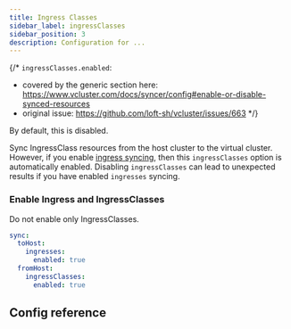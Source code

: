 ```yaml
---
title: Ingress Classes
sidebar_label: ingressClasses
sidebar_position: 3
description: Configuration for ...
---
```



{/*
`ingressClasses.enabled`:
- covered by the generic section here: https://www.vcluster.com/docs/syncer/config#enable-or-disable-synced-resources
- original issue: https://github.com/loft-sh/vcluster/issues/663
*/}

By default, this is disabled. 

Sync IngressClass resources from the host cluster to the virtual cluster. However, if you enable [ingress syncing](/vcluster/vcluster-yaml/sync/to-host/networking/ingresses), then this `ingressClasses` option is automatically enabled. Disabling `ingressClasses` can lead to unexpected results if you have enabled `ingresses` syncing.

### Enable Ingress and IngressClasses 

Do not enable only IngressClasses.

```YAML
sync:
  toHost:
    ingresses:
      enabled: true
  fromHost:
    ingressClasses:
      enabled: true
```

## Config reference

<EnableSwitch/>

